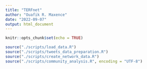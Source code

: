 ```yaml
---
title: "TERFnet"
author: "Ouafik R. Maxence"
date: "2022-09-07"
output: html_document
---
```


```r
knitr::opts_chunk$set(echo = TRUE)
```

```r
source("./scripts/load_data.R")
source("./scripts/tweets_data_preparation.R")
source("./scripts/create_network_data.R")
source("./scripts/community_analysis.R", encoding = "UTF-8")
```
